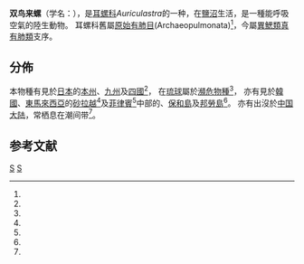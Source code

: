 {{Speciesbox
| taxon = Auriculastra duplicata
| image = Narabiokamimi0904-1.jpg
| image_caption = 躲進[[螺壳|殼]]裡的雙鳥來螺（''Auriculastra duplicata''）
| binomial_authority = ([[Ludwig_Karl_Georg_Pfeiffer|Pfeiffer]], 1854)
| synonyms_ref = <ref name=WoRMS_574837 />
| synonyms =
* ''[[Melampus|Melampus]] duplicatus'' L. Pfeiffer, 1854（原來組合）
}}

'''双鸟来螺'''（学名：'''''{{lang|la|Auriculastra duplicata}}'''''），是[[耳螺科|耳螺科]]''Auriculastra''的一种，在[[鹽沼|鹽沼]]生活，是一種能呼吸空氣的陸生動物。
耳螺科舊屬[[原始有肺目|原始有肺目]](Archaeopulmonata)<ref name=shell />，今屬[[異鰓類|異鰓類]][[真有肺類|真有肺類]]支序。

==分佈==
本物種有見於[[日本|日本]]的[[本州|本州]]、[[九州_(日本)|九州]]及[[四國|四國]]<ref name=jpnrdb1 />，
在[[琉球|琉球]]屬於[[瀕危物種|瀕危物種]]<ref name=jpnrdb2 />，
亦有見於[[韓國|韓國]]、[[東馬來西亞|東馬來西亞]]的[[砂拉越|砂拉越]]<ref name=WoRMS_574837 />及[[菲律賓|菲律賓]]<ref name=WoRMS_574837 />中部的{{link-en|Abatan River|Abatan River}}、[[保和島|保和島]]及[[邦勞島|邦勞島]]<ref name=L&P2008 />。
亦有出沒於[[中国大陆|中国大陆]]，常栖息在潮间带<ref name=shell />。

==参考文献==
{{reflist |refs=
<ref name=jpnrdb1>{{cite web
 |url=http://www.jpnrdb.com/search.php?mode=map&q=110504140010635
 |title=ナラビオカミミガイ ''Auriculastra duplicata''
 |work=Japanese Red Data Book
 |accessdate=2010-08-26
 |language=ja
 |deadurl=yes
 |archiveurl=https://web.archive.org/web/20111004064133/http://www.jpnrdb.com/search.php?mode=map&q=110504140010635
 |archivedate=2011-10-04
 }}</ref>
<ref name=jpnrdb2>{{cite web
 |url=http://www.jpnrdb.com/search.php?mode=map&q=110504140010636
 |title=ナラビオカミミガイ沖縄型 ''Auriculastra duplicata''
 |work=Japanese Red Data Book
 |accessdate=2010-08-26
 |language=ja
 |deadurl=yes
 |archiveurl=https://web.archive.org/web/20111004064150/http://www.jpnrdb.com/search.php?mode=map&q=110504140010636
 |archivedate=2011-10-04
 }}</ref>
<ref name=L&P2008>{{cite book |url=https://www.researchgate.net/publication/267482486_Mangrove_environments_and_molluscs_Abatan_River_Bohol_and_Panglao_Islands_Central_Philippines |last1=Lozouet |first1=Pierre |last2=Plaziat |first2=Jean-Claude |date=2008-01 |title=Mangrove environments and molluscs. Abatan River, Bohol and Panglao Islands, central Philippines. |location=[[Hackenheim|Hackenheim]] ([[德國|德國]]) |publisher=Conchbooks |pages=160 pp. |isbn=978-3-939767-16-9 |language=en |access-date=2017-02-20 |archive-date=2017-02-21 |archive-url=https://web.archive.org/web/20170221010049/https://www.researchgate.net/publication/267482486_Mangrove_environments_and_molluscs_Abatan_River_Bohol_and_Panglao_Islands_Central_Philippines |dead-url=no }}</ref>
<ref name=shell>{{cite web
 |url=http://shell.sinica.edu.tw/chinese/shellbase_detail.php?science_no=5549
 |title=国际贝库：双鸟来螺
 |publisher=台湾贝类资料库
 |accessdate=2009-08-11
 |archive-date=2016-03-04
 |archive-url=https://web.archive.org/web/20160304123628/http://shell.sinica.edu.tw/chinese/shellbase_detail.php?science_no=5549
 |dead-url=no
 }}</ref>
<ref name=WoRMS_574837>{{cite WoRMS
 |id=574837 |authorlink=WoRMS
 |last=Bouchet |first=Philippe
 |title=''Auriculastra duplicata'' (L. Pfeiffer, 1854)
 |date=2016-07-22 |accessdate=2017-02-20 }}</ref>
}}

{{Taxonbar}}
[[Category:1854年描述的动物|S]]
[[Category:扁耳螺亞科|S]]